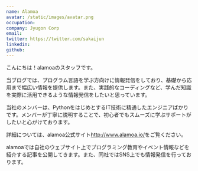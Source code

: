 ```yaml
---
name: Alamoa 
avatar: /static/images/avatar.png
occupation: 
company: Jyugon Corp
email: 
twitter: https://twitter.com/sakaijun
linkedin: 
github: 
---
```


こんにちは！alamoaのスタッフです。

当ブログでは、プログラム言語を学ぶ方向けに情報発信をしており、基礎から応用まで幅広い情報を提供します。また、実践的なコーディングなど、学んだ知識を実際に活用できるような情報発信をしたいと思っています。

当社のメンバーは、PythonをはじめとするIT技術に精通したエンジニアばかりです。メンバーが丁寧に説明することで、初心者でもスムーズに学ぶサポートがしたいと心がけております。

詳細については、alamoa公式サイト<a target="_blank">http://www.alamoa.io/</a>をご覧ください。

alamoaでは自社のウェブサイト上でプログラミング教育やイベント情報などを紹介する記事を公開してきます。また、同社ではSNS上でも情報発信を行っております。

